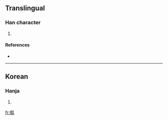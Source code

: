 ==Translingual==

===Han character===
{{Han char|rn=9|rad=人|as=08|sn=10|four=|canj=人女十口 (OVJR)}}

# {{defn|Han|sort=人08}}

====References====
* {{Han ref|kx=0109.171|dkj=|dj=|hdz=|uh=346C|ud=13420|bh=|bd=}}
----

==Korean==

===Hanja===
{{ko-hanja|hangeul=고|rv=go|mr=ko|y=ko}}

# {{defn|Korean|sort=人08}}

[[fr:㑬]]